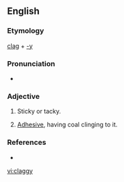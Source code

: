 ==English==

===Etymology===
[[clag]] + [[-y]]

===Pronunciation===
* {{IPA|klæɡiː|lang=en}}

===Adjective===
{{en-adj|er}}

# {{label|en|of mud, tar, glue or the like}} Sticky or tacky.
# {{label|en|specifically, of a roof in a mine}} [[adhesive|Adhesive]], having coal clinging to it.

===References===
* {{R:Webster 1913}}

[[vi:claggy]]
